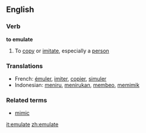 ==English==

===Verb===
'''to emulate'''

# To [[copy]] or [[imitate]], especially a [[person]]

===Translations===
*French: [[émuler]], [[imiter]], [[copier]], [[simuler]]
*Indonesian: [[tiru|meniru]], [[tiru|menirukan]], [[beo|membeo]], [[mimik|memimik]]

===Related terms===
*[[mimic]]

[[it:emulate]]
[[zh:emulate]]